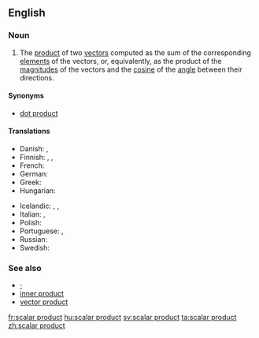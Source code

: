 ==English==
{{wikipedia}}

===Noun===
{{en-noun|head=[[scalar]] [[product]]}}

# {{context|vector|lang=en}} The [[product]] of two [[vector]]s computed as the sum of the corresponding [[element]]s of the vectors, or, equivalently, as the product of the [[magnitude]]s of the vectors and the [[cosine]] of the [[angle]] between their directions.

====Synonyms====
* [[dot product]]

====Translations====
{{trans-top|product of two vectors}}
* Danish: {{t|da|skalarprodukt|n}}, {{t|da|prikprodukt|n}}
* Finnish: {{t|fi|skalaaritulo}}, {{t|fi|pistetulo}}, {{t|fi|sisätulo}}
* French: {{t+|fr|produit scalaire|m}}
* German: {{t|de|Skalarprodukt|n}}
* Greek: {{t|el|εσωτερικό γινόμενο|n|tr=esoteriko linomeno}}
* Hungarian: {{t|hu|skaláris szorzat}}
{{trans-mid}}
* Icelandic: {{t|is|innfeldi|n}}, {{t|is|innra margfeldi|n}}, {{t|is|depilfeldi|n}}
* Italian: {{t+|it|prodotto scalare|m}}, {{t|it|prodotto interno|m}}
* Polish: {{t|pl|iloczyn skalarny|m}}
* Portuguese: {{t|pt|produto escalar|m}}, {{t|pt|produto interno|m}}
* Russian: {{t|ru|скалярное произведение|n|sc=Cyrl}}
* Swedish: {{t+|sv|skalärprodukt|c}}
{{trans-bottom}}

===See also===
* [[·]]
* [[inner product]]
* [[vector product]]

[[fr:scalar product]]
[[hu:scalar product]]
[[sv:scalar product]]
[[ta:scalar product]]
[[zh:scalar product]]
